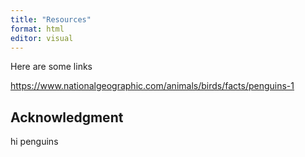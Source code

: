 ```yaml
---
title: "Resources"
format: html
editor: visual
---
```


Here are some links

<https://www.nationalgeographic.com/animals/birds/facts/penguins-1>

## Acknowledgment

hi penguins
